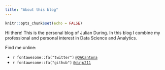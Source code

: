 ```yaml
---
title: "About this blog"
---
```


```r
knitr::opts_chunk$set(echo = FALSE)
```

Hi there! This is the personal blog of Julian During. In this blog I combine
my professional and personal interest in Data Science and Analytics.

Find me online:

  - `r fontawesome::fa("twitter")` [`@OACantona`](https://twitter.com/OACantona)
  - `r fontawesome::fa("github")` [`@duju211`](https://github.com/duju211)